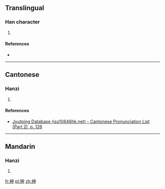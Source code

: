 ==Translingual==

===Han character===
{{Han char|rn=75|rad=木|as=05|sn=9|four=4590<sub>6</sub>|canj=木中田中 (DLWL)|ids=⿰[[木]][[申]]}}

# {{defn|Han|sort=木05}}

====References====
* {{Han ref|kx=0519.130|dkj=14630|dj=0907.090|hdz=21182.010|uh=67DB|ud=26587|bh=CF5D|bd=53085}}

----

==Cantonese==

===Hanzi===
{{yue-hanzi|jyut=[[san1]]|y=san1}}

# {{defn|lang=yue|sort=木05}}

====References====
*[http://www.iso10646hk.net/jp/document/download.jsp Jyutping Database (iso10646hk.net) - Cantonese Pronunciation List (Part 2), p. 126]

----

==Mandarin==

===Hanzi===
{{cmn-hanzi|pin=[[guì]] ([[gui4]]), [[shēn]] ([[shen1]])|wg=kuei<sup>4</sup>, shen<sup>1</sup>}}

# {{defn|lang=cmn|sort=木05}}

[[fr:柛]]
[[pl:柛]]
[[zh:柛]]